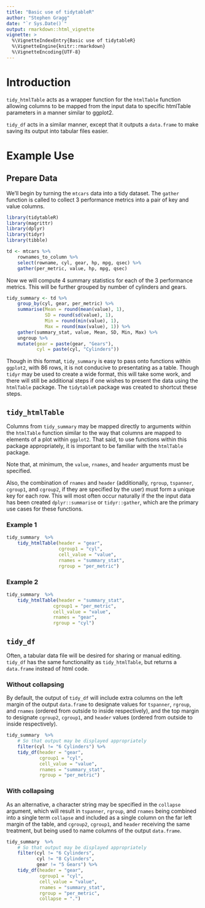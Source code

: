 ```yaml
---
title: "Basic use of tidytableR"
author: "Stephen Gragg"
date: "`r Sys.Date()`"
output: rmarkdown::html_vignette
vignette: >
  %\VignetteIndexEntry{Basic use of tidytableR}
  %\VignetteEngine{knitr::rmarkdown}
  %\VignetteEncoding{UTF-8}
---
```


# Introduction

`tidy_htmlTable` acts as a wrapper function for the `htmlTable`
function allowing columns to be mapped from the input data to specific htmlTable 
parameters in a manner similar to ggplot2.

`tidy_df` acts in a similar manner, except that it outputs a `data.frame` to 
make saving its output into tabular files easier.

# Example Use

## Prepare Data

We'll begin by turning the `mtcars` data into a tidy dataset. The 
`gather` function is called to collect 3 performance metrics into a pair 
of key and value columns.

```r
library(tidytableR)
library(magrittr)
library(dplyr)
library(tidyr)
library(tibble)
```

```r
td <- mtcars %>%
    rownames_to_column %>%
    select(rowname, cyl, gear, hp, mpg, qsec) %>%
    gather(per_metric, value, hp, mpg, qsec)
```

Now we will compute 4 summary statistics for each of the 3 performance metrics.
This will be further grouped by number of cylinders and gears.

```r
tidy_summary <- td %>%
    group_by(cyl, gear, per_metric) %>% 
    summarise(Mean = round(mean(value), 1),
              SD = round(sd(value), 1),
              Min = round(min(value), 1),
              Max = round(max(value), 1)) %>%
    gather(summary_stat, value, Mean, SD, Min, Max) %>% 
    ungroup %>% 
    mutate(gear = paste(gear, "Gears"),
           cyl = paste(cyl, "Cylinders"))
```

Though in this format, `tidy_summary` is easy to pass onto functions within
`ggplot2`, with 86 rows, it is not conducive to presentating as a table. Though
`tidyr` may be used to create a wide format, this will take some work, and there 
will still be additional steps if one wishes to present the data using the
`htmlTable` package. The `tidytableR` package was created to shortcut these
steps.

## `tidy_htmlTable`

Columns from `tidy_summary` may be mapped directly to arguments within the 
`htmlTable` function similar to the way that columns are mapped to elements
of a plot within `ggplot2`. That said, to use functions within this package 
appropriately, it is important to be familiar with the `htmlTable` package.

Note that, at minimum, the `value`, `rnames`, and `header` arguments must be
specified.

Also, the combination of `rnames` and `header` 
(additionally, `rgroup`,  `tspanner`, `cgroup1`, and `cgroup2`, if they 
are specified by the user) must form a unique key for each row. 
This will most often occur naturally if the the input data has been created 
`dplyr::summarise` or `tidyr::gather`, which are the primary use cases for these
functions.

### Example 1

```r
tidy_summary  %>% 
    tidy_htmlTable(header = "gear",
                   cgroup1 = "cyl",
                   cell_value = "value", 
                   rnames = "summary_stat",
                   rgroup = "per_metric")
```

### Example 2

```r
tidy_summary  %>% 
    tidy_htmlTable(header = "summary_stat",
                 cgroup1 = "per_metric",
                 cell_value = "value", 
                 rnames = "gear",
                 rgroup = "cyl")
```

## `tidy_df`

Often, a tabular data file will be desired for sharing or manual editing.
`tidy_df` has the same functionality as `tidy_htmlTable`, but returns 
a `data.frame` instead of html code.

### Without collapsing

By default, the output of `tidy_df` will include extra columns on the left 
margin of the output `data.frame` to designate values for `tspanner`, 
`rgroup`, and `rnames` (ordered from outside to inside respectively), and the
top margin to designate `cgroup2`, `cgroup1`, and `header` values
(ordered from outside to inside respectively).

```r
tidy_summary  %>%
    # So that output may be displayed appropriately
    filter(cyl != "6 Cylinders") %>% 
    tidy_df(header = "gear",
            cgroup1 = "cyl",
            cell_value = "value", 
            rnames = "summary_stat",
            rgroup = "per_metric")
```

### With collapsing

As an alternative, a character string may be specified in the `collapse` 
argument, which will result in `tspanner`, `rgroup`, and `rnames` being 
combined into a single term `collapse` and included as a single column on the 
far left margin of the table, and `cgroup2`, `cgroup1`, and `header` receiving 
the same treatment, but being used to name columns of the output `data.frame`.

```r
tidy_summary  %>%
    # So that output may be displayed appropriately
    filter(cyl != "6 Cylinders",
           cyl != "8 Cylinders", 
           gear != "5 Gears") %>% 
    tidy_df(header = "gear",
            cgroup1 = "cyl",
            cell_value = "value", 
            rnames = "summary_stat",
            rgroup = "per_metric",
            collapse = ".")
```

